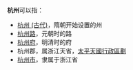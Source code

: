 '''杭州'''可以指：
*[[杭州_(古代)|杭州 (古代)]]，隋朝开始设置的州
*[[杭州路_(元朝)|杭州路]]，元朝时的路
*[[杭州府|杭州府]]，明清时的府
*杭州郡，属浙江天省，[[太平天國行政區劃|太平天國行政區劃]]
*[[杭州市|杭州市]]，隶属于浙江省

{{Disambig|cat=二字中国地名消歧义}}